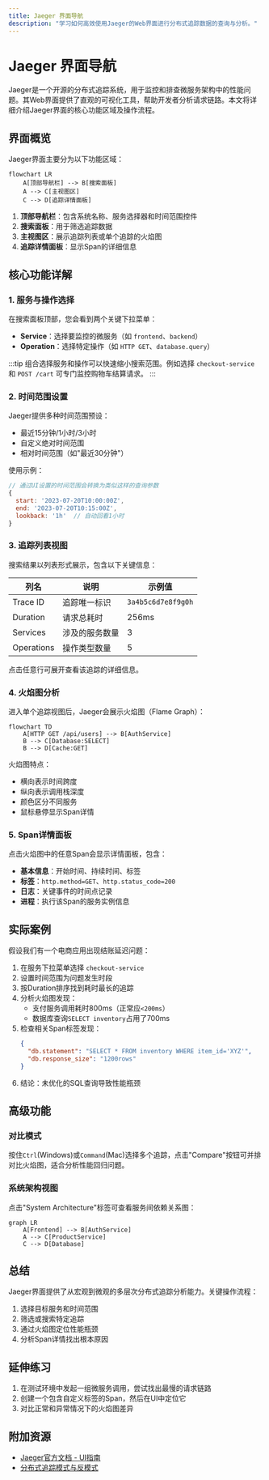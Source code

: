 ```yaml
---
title: Jaeger 界面导航
description: "学习如何高效使用Jaeger的Web界面进行分布式追踪数据的查询与分析。"
---
```


# Jaeger 界面导航

Jaeger是一个开源的分布式追踪系统，用于监控和排查微服务架构中的性能问题。其Web界面提供了直观的可视化工具，帮助开发者分析请求链路。本文将详细介绍Jaeger界面的核心功能区域及操作流程。

## 界面概览

Jaeger界面主要分为以下功能区域：

```mermaid
flowchart LR
    A[顶部导航栏] --> B[搜索面板]
    A --> C[主视图区]
    C --> D[追踪详情面板]
```

1. **顶部导航栏**：包含系统名称、服务选择器和时间范围控件
2. **搜索面板**：用于筛选追踪数据
3. **主视图区**：展示追踪列表或单个追踪的火焰图
4. **追踪详情面板**：显示Span的详细信息

## 核心功能详解

### 1. 服务与操作选择

在搜索面板顶部，您会看到两个关键下拉菜单：

- **Service**：选择要监控的微服务（如 `frontend`、`backend`）
- **Operation**：选择特定操作（如 `HTTP GET`、`database.query`）

:::tip
组合选择服务和操作可以快速缩小搜索范围。例如选择 `checkout-service` 和 `POST /cart` 可专门监控购物车结算请求。
:::

### 2. 时间范围设置

Jaeger提供多种时间范围预设：
- 最近15分钟/1小时/3小时
- 自定义绝对时间范围
- 相对时间范围（如"最近30分钟"）

使用示例：
```javascript
// 通过UI设置的时间范围会转换为类似这样的查询参数
{
  start: '2023-07-20T10:00:00Z',
  end: '2023-07-20T10:15:00Z',
  lookback: '1h'  // 自动回看1小时
}
```

### 3. 追踪列表视图

搜索结果以列表形式展示，包含以下关键信息：

| 列名 | 说明 | 示例值 |
|------|------|--------|
| Trace ID | 追踪唯一标识 | `3a4b5c6d7e8f9g0h` |
| Duration | 请求总耗时 | 256ms |
| Services | 涉及的服务数量 | 3 |
| Operations | 操作类型数量 | 5 |

点击任意行可展开查看该追踪的详细信息。

### 4. 火焰图分析

进入单个追踪视图后，Jaeger会展示火焰图（Flame Graph）：

```mermaid
flowchart TD
    A[HTTP GET /api/users] --> B[AuthService]
    B --> C[Database:SELECT]
    B --> D[Cache:GET]
```

火焰图特点：
- 横向表示时间跨度
- 纵向表示调用栈深度
- 颜色区分不同服务
- 鼠标悬停显示Span详情

### 5. Span详情面板

点击火焰图中的任意Span会显示详情面板，包含：

- **基本信息**：开始时间、持续时间、标签
- **标签**：`http.method=GET`、`http.status_code=200`
- **日志**：关键事件的时间点记录
- **进程**：执行该Span的服务实例信息

## 实际案例

假设我们有一个电商应用出现结账延迟问题：

1. 在服务下拉菜单选择 `checkout-service`
2. 设置时间范围为问题发生时段
3. 按Duration排序找到耗时最长的追踪
4. 分析火焰图发现：
   - 支付服务调用耗时800ms（正常应`<200ms`）
   - 数据库查询`SELECT inventory`占用了700ms
5. 检查相关Span标签发现：
   ```json
   {
     "db.statement": "SELECT * FROM inventory WHERE item_id='XYZ'",
     "db.response_size": "1200rows"
   }
   ```
6. 结论：未优化的SQL查询导致性能瓶颈

## 高级功能

### 对比模式

按住`Ctrl`(Windows)或`Command`(Mac)选择多个追踪，点击"Compare"按钮可并排对比火焰图，适合分析性能回归问题。

### 系统架构视图

点击"System Architecture"标签可查看服务间依赖关系图：

```mermaid
graph LR
    A[Frontend] --> B[AuthService]
    A --> C[ProductService]
    C --> D[Database]
```

## 总结

Jaeger界面提供了从宏观到微观的多层次分布式追踪分析能力。关键操作流程：

1. 选择目标服务和时间范围
2. 筛选或搜索特定追踪
3. 通过火焰图定位性能瓶颈
4. 分析Span详情找出根本原因

## 延伸练习

1. 在测试环境中发起一组微服务调用，尝试找出最慢的请求链路
2. 创建一个包含自定义标签的Span，然后在UI中定位它
3. 对比正常和异常情况下的火焰图差异

## 附加资源

- [Jaeger官方文档 - UI指南](https://www.jaegertracing.io/docs/latest/frontend-ui/)
- [分布式追踪模式与反模式](https://github.com/jaegertracing/jaeger/blob/master/docs/patterns.md)